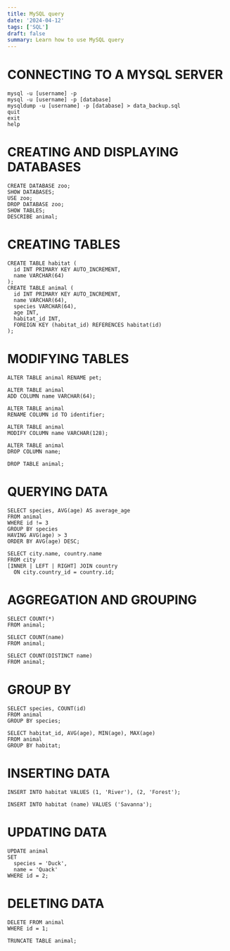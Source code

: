 ```yaml
---
title: MySQL query
date: '2024-04-12'
tags: ['SQL']
draft: false
summary: Learn how to use MySQL query
---
```

# CONNECTING TO A MYSQL SERVER
```
mysql -u [username] -p
mysql -u [username] -p [database]
mysqldump -u [username] -p [database] > data_backup.sql
quit
exit
help
```
# CREATING AND DISPLAYING DATABASES
```
CREATE DATABASE zoo;
SHOW DATABASES;
USE zoo;
DROP DATABASE zoo;
SHOW TABLES;
DESCRIBE animal;
```
# CREATING TABLES
```
CREATE TABLE habitat (
  id INT PRIMARY KEY AUTO_INCREMENT,
  name VARCHAR(64)
);
CREATE TABLE animal (
  id INT PRIMARY KEY AUTO_INCREMENT,
  name VARCHAR(64),
  species VARCHAR(64),
  age INT,
  habitat_id INT,
  FOREIGN KEY (habitat_id) REFERENCES habitat(id)
);
```
# MODIFYING TABLES
```
ALTER TABLE animal RENAME pet;

ALTER TABLE animal
ADD COLUMN name VARCHAR(64);

ALTER TABLE animal
RENAME COLUMN id TO identifier;

ALTER TABLE animal
MODIFY COLUMN name VARCHAR(128);

ALTER TABLE animal
DROP COLUMN name;

DROP TABLE animal;
```
# QUERYING DATA
```
SELECT species, AVG(age) AS average_age
FROM animal
WHERE id != 3
GROUP BY species
HAVING AVG(age) > 3
ORDER BY AVG(age) DESC;

SELECT city.name, country.name
FROM city
[INNER | LEFT | RIGHT] JOIN country
  ON city.country_id = country.id;
```
# AGGREGATION AND GROUPING
```
SELECT COUNT(*)
FROM animal;

SELECT COUNT(name)
FROM animal;

SELECT COUNT(DISTINCT name)
FROM animal;
```
# GROUP BY
```
SELECT species, COUNT(id)
FROM animal
GROUP BY species;

SELECT habitat_id, AVG(age), MIN(age), MAX(age)
FROM animal
GROUP BY habitat;
```
# INSERTING DATA
```
INSERT INTO habitat VALUES (1, 'River'), (2, 'Forest');

INSERT INTO habitat (name) VALUES ('Savanna');
```
# UPDATING DATA
```
UPDATE animal
SET
  species = 'Duck',
  name = 'Quack'
WHERE id = 2;
```
# DELETING DATA
```
DELETE FROM animal
WHERE id = 1;

TRUNCATE TABLE animal;
```